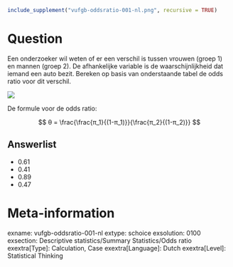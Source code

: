 ```r
include_supplement("vufgb-oddsratio-001-nl.png", recursive = TRUE)
```

Question
========
Een onderzoeker wil weten of er een verschil is tussen vrouwen (groep 1) en mannen (groep 2). De afhankelijke variable is de waarschijnlijkheid dat iemand een auto bezit. Bereken op basis van onderstaande tabel de odds ratio voor dit verschil.

![](vufgb-oddsratio-001-nl.png)

De formule voor de odds ratio: 

$$
θ = \frac{\frac{π_1}{(1-π_1)}}{\frac{π_2}{(1-π_2)}}
$$

Answerlist
----------
* 0.61 
* 0.41 
* 0.89
* 0.47

Meta-information
================
exname: vufgb-oddsratio-001-nl
extype: schoice
exsolution: 0100
exsection: Descriptive statistics/Summary Statistics/Odds ratio
exextra[Type]: Calculation, Case
exextra[Language]: Dutch
exextra[Level]: Statistical Thinking
